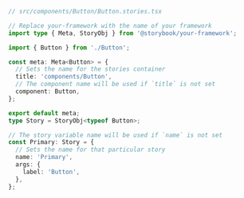 ```ts
// src/components/Button/Button.stories.tsx

// Replace your-framework with the name of your framework
import type { Meta, StoryObj } from '@storybook/your-framework';

import { Button } from './Button';

const meta: Meta<Button> = {
  // Sets the name for the stories container
  title: 'components/Button',
  // The component name will be used if `title` is not set
  component: Button,
};

export default meta;
type Story = StoryObj<typeof Button>;

// The story variable name will be used if `name` is not set
const Primary: Story = {
  // Sets the name for that particular story
  name: 'Primary',
  args: {
    label: 'Button',
  },
};
```
